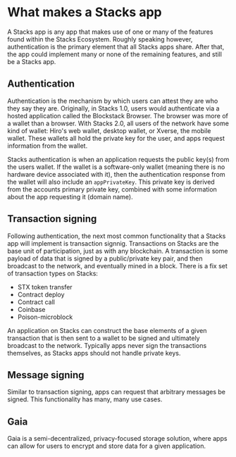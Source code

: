 # What makes a Stacks app

A Stacks app is any app that makes use of one or many of the features found within the Stacks Ecosystem. Roughly speaking
however, authentication is the primary element that all Stacks apps share. After that, the app could implement many or
none of the remaining features, and still be a Stacks app.

## Authentication

Authentication is the mechanism by which users can attest they are who they say they are. Originally, in Stacks 1.0, users
would authenticate via a hosted application called the Blockstack Browser. The browser was more of a wallet than a browser.
With Stacks 2.0, all users of the network have some kind of wallet: Hiro's web wallet, desktop wallet, or Xverse, the mobile wallet.
These wallets all hold the private key for the user, and apps request information from the wallet.

Stacks authentication is when an application requests the public key(s) from the users wallet. If the wallet is a software-only
wallet (meaning there is no hardware device associated with it), then the authentication response from the wallet will also include
an `appPrivateKey`. This private key is derived from the accounts primary private key, combined with some information about
the app requesting it (domain name).

## Transaction signing

Following authentication, the next most common functionality that a Stacks app will implement is transaction signnig. Transactions
on Stacks are the base unit of participation, just as with any blockchain. A transaction is some payload of data that is signed by a
public/private key pair, and then broadcast to the network, and eventually mined in a block. There is a fix set of transaction types
on Stacks:

- STX token transfer
- Contract deploy
- Contract call
- Coinbase
- Poison-microblock

An application on Stacks can construct the base elements of a given transaction that is then sent to a wallet to be signed and
ultimately broadcast to the network. Typically apps never sign the transactions themselves, as Stacks apps should not handle
private keys.

## Message signing

Similar to transaction signing, apps can request that arbitrary messages be signed. This functionality has many, many use cases.

## Gaia

Gaia is a semi-decentralized, privacy-focused storage solution, where apps can allow for users to encrypt and store data for a given application.
